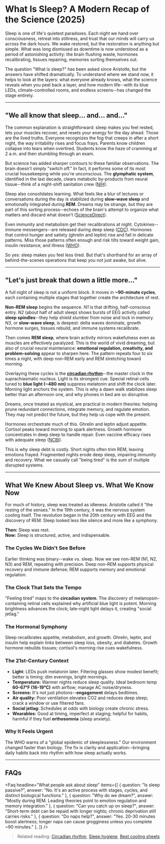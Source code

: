 
# What Is Sleep? A Modern Recap of the Science (2025)

Sleep is one of life's quietest paradoxes. Each night we hand over consciousness, retreat into stillness, and trust that our minds will carry us across the dark hours. We wake restored, but the restoration is anything but simple. What was long dismissed as downtime is now understood as a period of astonishing activity: the brain flushing waste, hormones recalibrating, tissues repairing, memories sorting themselves out.

The question "What is sleep?" has been asked since Aristotle, but the answers have shifted dramatically. To understand where we stand now, it helps to look at the layers: what everyone already knows, what the science reveals when you peel back a layer, and how modern life--with its blue LEDs, climate-controlled rooms, and endless screens--has changed the stage entirely.

---

## "We all know that sleep... and... and..."

The common explanation is straightforward: sleep makes you feel rested, lets your muscles recover, and resets your energy for the day ahead. Those are the lived truths. Everyone recognizes the fog that creeps in after a short night, the way irritability rises and focus frays. Parents know children collapse into tears when overtired. Students know the haze of cramming at 2 a.m. and then stumbling through an exam.

But science has added sharper contours to these familiar observations. The brain doesn't simply "switch off." In fact, it performs some of its most crucial housekeeping while you're unconscious. The **glymphatic system**, identified in the last decade, clears metabolic by-products from neural tissue--think of a night-shift sanitation crew ([NIH](https://www.nih.gov/)).

Sleep also consolidates learning. What feels like a blur of lectures or conversations during the day is stabilized during **slow-wave sleep** and emotionally integrated during **REM**. Dreams may be strange, but they are part of this sorting process--echoes of the brain's attempt to organize what matters and discard what doesn't ([ScienceDirect](https://www.sciencedirect.com/)).

Even immunity and metabolism get their recalibrations at night. Cytokines--immune messengers--are released during deep sleep ([CDC](https://www.cdc.gov/)). Hormones that control hunger and satiety (ghrelin and leptin) rise and fall in delicate patterns. Miss those patterns often enough and risk tilts toward weight gain, insulin resistance, and illness ([WHO](https://www.who.int/)).

So yes: sleep makes you feel less tired. But that's shorthand for an array of behind-the-scenes operations that keep you not just awake, but alive.

---

## "Let's just break that down a little more..."

A full night of sleep is not a uniform block. It moves in **~90-minute cycles**, each containing multiple stages that together create the architecture of rest.

**Non-REM sleep** begins the sequence. *N1* is that drifting, half-conscious entry. *N2* (about half of adult sleep) shows bursts of EEG activity called **sleep spindles**--they help shield slumber from noise and lock in memory. *N3*, or **slow-wave sleep**, is deepest: delta waves dominate, growth hormone surges, tissues rebuild, and immune systems recalibrate.

Then comes **REM sleep**, where brain activity mirrors wakefulness even as muscles are effectively paralyzed. This is the world of vivid dreaming, but also of crucial neural maintenance: **emotional regulation, creativity, and problem-solving** appear to sharpen here. The pattern repeats four to six times a night, with deep non-REM early and REM stretching toward morning.

Overlaying these cycles is the **[circadian rhythm](/blog/circadian-rhythms)**--the master clock in the suprachiasmatic nucleus. Light is its strongest cue. Special retinal cells tuned to **blue light (~480 nm)** suppress melatonin and shift the clock later. Morning light anchors the system. This is why a dawn walk stabilizes sleep better than an afternoon one, and why phones in bed are so disruptive.

Dreams, once treated as mystical, are practical in modern theories: helping prune redundant connections, integrate memory, and regulate emotion. They may not predict the future, but they help us cope with the present.

Hormones orchestrate much of this. Ghrelin and leptin adjust appetite. Cortisol peaks toward morning to spark alertness. Growth hormone concentrates in deep sleep to handle repair. Even vaccine efficacy rises with adequate sleep ([NCBI](https://www.ncbi.nlm.nih.gov/)).

This is why sleep debt is costly. Short nights often trim REM, leaving emotions frayed. Fragmented nights erode deep sleep, impairing immunity and recovery. What we casually call "being tired" is the sum of multiple disrupted systems.

---

## What We Knew About Sleep vs. What We Know Now

For much of history, sleep was treated as idleness. Aristotle called it "the resting of the senses." In the 19th century, it was the nervous system cooling itself. The revolution began in the 20th century with EEG and the discovery of REM. Sleep looked less like silence and more like a symphony.

**Then:** Sleep was rest.  
**Now:** Sleep is structured, active, and indispensable.

### The Cycles We Didn't See Before
Earlier thinking was binary--wake vs. sleep. Now we see non-REM (N1, N2, N3) and REM, repeating with precision. Deep non-REM supports physical recovery and immune defense; REM supports memory and emotional regulation.

### The Clock That Sets the Tempo
"Feeling tired" maps to the **circadian system**. The discovery of melanopsin-containing retinal cells explained why artificial blue light is potent. Morning brightness advances the clock; late-night light delays it, creating "social jetlag."

### The Hormonal Symphony
Sleep recalibrates appetite, metabolism, and growth. Ghrelin, leptin, and insulin help explain links between sleep loss, obesity, and diabetes. Growth hormone rebuilds tissues; cortisol's morning rise cues wakefulness.

### The 21st-Century Context
- **Light:** LEDs push melatonin later. Filtering glasses show modest benefit; better is timing: dim evenings, bright mornings.
- **Temperature:** Warmer nights reduce sleep quality. Ideal bedroom temp **60-67&deg;F (16-19&deg;C)** with airflow; manage AC noise/dryness.
- **Screens:** It's not just photons--**engagement** delays bedtimes.  
- **Air quality:** Poor ventilation elevates CO2 and reduces deep sleep; crack a window or use filtered fans.  
- **Social jetlag:** Schedules at odds with biology create chronic stress.  
- **Wearables:** Good at timing, imperfect at staging; helpful for habits, harmful if they fuel **orthosomnia** (sleep anxiety).

### Why It Feels Urgent
The WHO warns of a "global epidemic of sleeplessness." Our environment changed faster than biology. The fix is clarity and application--bringing daily habits back into rhythm with how sleep actually works.

---

## FAQs

<Faq
  headline="What people ask about sleep"
  items={[
    { question: "Is sleep passive?", answer: "No. It's an active process with stages, cycles, and distinct biological functions." },
    { question: "Why do we dream?", answer: "Mostly during REM. Leading theories point to emotion regulation and memory integration." },
    { question: "Can you catch up on sleep?", answer: "Short-term debt can be repaid with longer nights; chronic deprivation still carries risks." },
    { question: "Do naps help?", answer: "Yes. 20-30 minutes boost alertness; longer naps can cause grogginess unless you complete ~90 minutes." },
  ]}
/>

> Related reading: [Circadian rhythm](#), [Sleep hygiene](#), [Best cooling sheets](/blog/best-cooling-sheets)
